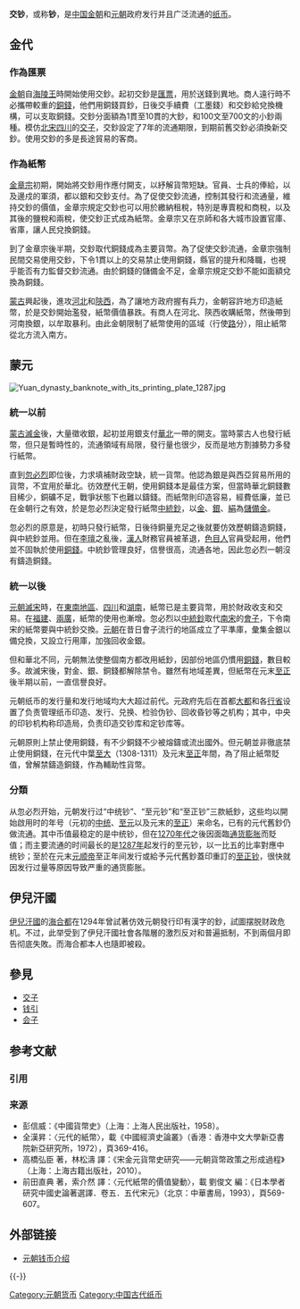 {{Redirect2|鈔|钞票|紙幣}}
'''交钞'''，或称'''钞'''，是[[中国|中国]][[金朝|金朝]]和[[元朝|元朝]]政府发行并且广泛流通的[[纸币|纸币]]。

==金代==
===作為匯票===
[[金朝|金朝]]自[[完顏亮|海陵王]]時開始使用交鈔。起初交鈔是[[匯票|匯票]]，用於送錢到異地。商人遠行時不必攜帶較重的[[銅錢|銅錢]]，他們用銅錢買鈔，日後交手續費（工墨錢）和交鈔給兌換機構，可以支取銅錢。交鈔分面額為1貫至10貫的大鈔，和100文至700文的小鈔兩種。模仿[[北宋|北宋]][[四川|四川]]的[[交子|交子]]，交鈔設定了7年的流通期限，到期前舊交鈔必須換新交鈔。使用交鈔的多是長途貿易的客商。

===作為紙幣===
[[金章宗|金章宗]]初期，開始將交鈔用作應付開支，以紓解貨幣短缺。官員、士兵的俸給，以及邊戍的軍須，都以銀和交鈔支付。為了促使交鈔流通，控制其發行和流通量，維持交鈔的價值，金章宗規定交鈔也可以用於繳納租稅，特別是專賣稅和商稅，以及其後的鹽稅和兩稅，使交鈔正式成為紙幣。金章宗又在京師和各大城市設置官庫、省庫，讓人民兌換銅錢。

到了金章宗後半期，交鈔取代銅錢成為主要貨幣。為了促使交鈔流通，金章宗強制民間交易使用交鈔，下令1貫以上的交易禁止使用銅錢，縣官的提升和降職，也視乎能否有力監督交鈔流通。由於銅錢的儲備金不足，金章宗規定交鈔不能如面額兌換為銅錢。

[[蒙古帝国|蒙古]]興起後，進攻[[河北|河北]]和[[陝西|陝西]]，為了讓地方政府握有兵力，金朝容許地方印造紙幣，於是交鈔開始濫發，紙幣價值暴跌。有商人在河北、陝西收購紙幣，然後帶到河南換銀，以牟取暴利。由此金朝限制了紙幣使用的區域（行使[[路_(行政区划)|路]]分），阻止紙幣從北方流入南方。

==蒙元==
[[File:Yuan_dynasty_banknote_with_its_printing_plate_1287.jpg|thumb]]
{{See also|元朝#貨幣制度}}
===統一以前===
[[蒙金戰爭|蒙古滅金]]後，大量徵收銀，起初並用銀支付[[华北地区|華北]]一帶的開支。當時蒙古人也發行紙幣，但只是暫時性的，流通領域有局限，發行量也很少，反而是地方割據勢力多發行紙幣。

直到[[忽必烈|忽必烈]]即位後，力求填補財政空缺，統一貨幣。他認為銀是與西亞貿易所用的貨幣，不宜用於華北。彷效歷代王朝，使用銅錢本是最佳方案，但當時華北銅錢數目稀少，銅礦不足，戰爭狀態下也難以鑄錢。而紙幣則印造容易，經費低廉，並已在金朝行之有效，於是忽必烈決定發行紙幣[[中統鈔|中統鈔]]，以[[金|金]]、[[銀|銀]]、[[絹|絹]]為[[銀行準備|儲備金]]。

忽必烈的原意是，初時只發行紙幣，日後待銅量充足之後就要仿效歷朝鑄造銅錢，與中統鈔並用。但在[[李璮|李璮]]之亂後，[[漢人|漢人]]財務官員被革退，[[色目人|色目人]]官員受起用，他們並不固執於使用[[銅錢|銅錢]]。中統鈔管理良好，信譽很高，流通各地，因此忽必烈一朝沒有鑄造銅錢。

===統一以後===
[[元宋战争|元朝滅宋]]時，在[[中国东南地区|東南地區]]、[[四川|四川]]和[[湖南|湖南]]，紙幣已是主要貨幣，用於財政收支和交易。在[[福建|福建]]、[[兩廣|兩廣]]，紙幣的使用也漸增。忽必烈以[[中統鈔|中統鈔]]取代[[南宋|南宋]]的[[會子|會子]]，下令南宋的紙幣要與中統鈔交換。[[元朝|元朝]]在昔日會子流行的地區成立了平準庫，彙集金銀以備兌換，又設立行用庫，加強回收金銀。

但和華北不同，元朝無法使整個南方都改用紙鈔，因部份地區仍慣用[[銅錢|銅錢]]，數目較多。故滅宋後，對金、銀、銅錢都解除禁令。雖然有地域差異，但紙幣在元末[[至正|至正]]後半期以前，一直信譽良好。

元朝纸币的发行量和发行地域均大大超过前代。元政府先后在首都[[元大都|大都]]和各[[行中书省|行省]]设置了负责管理纸币印造、发行、兑换、检验伪钞、回收昏钞等之机构；其中，中央的印钞机构称印造局，负责印造交钞库和定钞库等。

元朝原則上禁止使用銅錢，有不少銅錢不少被熔鑄或流出國外。但元朝並非徹底禁止使用銅錢，在元代中葉[[至大|至大]]（1308-1311）及元末[[至正|至正]]年間，為了阻止紙幣貶值，曾解禁鑄造銅錢，作為輔助性貨幣。

===分類===
从忽必烈开始，元朝发行过“中统钞”、“至元钞”和“至正钞”三款紙鈔，这些均以開始啟用时的年号（元初的[[中統_(年號)|中统]]、[[至元_(元世祖)|至元]]以及元末的[[至正|至正]]）来命名，已有的元代舊鈔仍做流通。其中币值最稳定的是中统钞，但在[[1270年代|1270年代]]之後因面臨[[通货膨胀|通货膨胀]]而貶值；而主要流通的时间最长的是[[1287年|1287年]]起发行的至元钞，以一比五的比率對應中统钞；至於在元末[[元顺帝|元顺帝]]至正年间发行或給予元代舊鈔蓋印重訂的[[至正寶鈔|至正钞]]，很快就因发行过量等原因导致严重的通货膨胀。

==伊兒汗國==
[[伊兒汗國|伊兒汗國]]的[[海合都|海合都]]在1294年曾試著仿效元朝發行印有漢字的鈔，試圖摆脱财政危机。不过，此举受到了伊兒汗國社會各階層的激烈反对和普遍抵制，不到兩個月即告彻底失敗。而海合都本人也隨即被殺。

== 參見 ==
* [[交子|交子]]
* [[钱引|钱引]]
* [[会子|会子]]

== 参考文献 ==
=== 引用 ===
{{Reflist}}

=== 来源 ===
{{refbegin}}
* 彭信威：《中國貨幣史》（上海：上海人民出版社，1958）。
* 全漢昇：〈元代的紙幣〉，載《中國經濟史論叢》（香港：香港中文大學新亞書院新亞研究所，1972），頁369-416。
* 高橋弘臣 著，林松濤 譯：《宋金元貨幣史研究——元朝貨幣政策之形成過程》（上海：上海古籍出版社，2010）。
* 前田直典 著，索介然 譯：〈元代紙幣的價值變動〉，載 劉俊文 編：《日本學者研究中國史論著選譯．卷五．五代宋元》（北京：中華書局，1993），頁569-607。
{{refend}}

== 外部链接 ==
* [https://web.archive.org/web/20090107093531/http://www.bast.net.cn/dmsa/live/money/47146.shtml 元朝钱币介绍]
{{-}}
{{中国古钱币}}

[[Category:元朝货币|Category:元朝货币]]
[[Category:中国古代纸币|Category:中国古代纸币]]